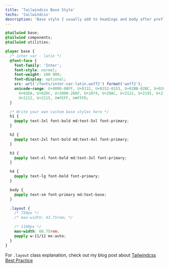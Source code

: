 ```yaml
---
title: 'Tailwindcss Base Style'
techs: 'tailwindcss'
description: 'Base style I usually add to headings and body after preflight.'
---
```


```css
@tailwind base;
@tailwind components;
@tailwind utilities;

@layer base {
  /* inter var - latin */
  @font-face {
    font-family: 'Inter';
    font-style: normal;
    font-weight: 100 900;
    font-display: optional;
    src: url('/fonts/inter-var-latin.woff2') format('woff2');
    unicode-range: U+0000-00FF, U+0131, U+0152-0153, U+02BB-02BC, U+02C6,
      U+02DA, U+02DC, U+2000-206F, U+2074, U+20AC, U+2122, U+2191, U+2193,
      U+2212, U+2215, U+FEFF, U+FFFD;
  }

  /* Write your own custom base styles here */
  h1 {
    @apply text-3xl font-bold md:text-5xl font-primary;
  }

  h2 {
    @apply text-2xl font-bold md:text-4xl font-primary;
  }

  h3 {
    @apply text-xl font-bold md:text-3xl font-primary;
  }

  h4 {
    @apply text-lg font-bold font-primary;
  }

  body {
    @apply text-sm font-primary md:text-base;
  }

  .layout {
    /* 750px */
    /* max-width: 43.75rem; */

    /* 1100px */
    max-width: 68.75rem;
    @apply w-11/12 mx-auto;
  }
}
```

For `.layout` class explanation, check out my blog post about [Tailwindcss Best Practice](https://theodorusclarence.com/blog/tailwindcss-best-practice)
